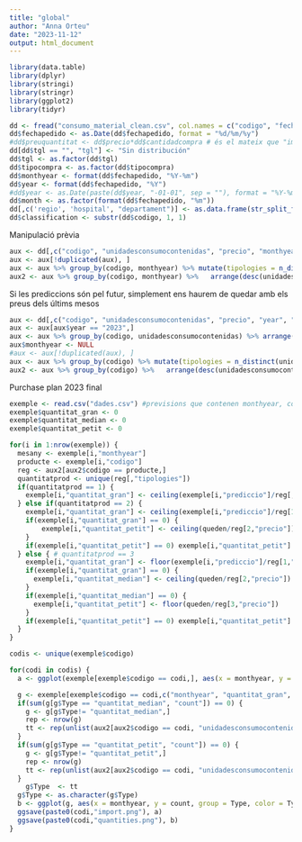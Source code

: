 ---
title: "global"
author: "Anna Orteu"
date: "2023-11-12"
output: html_document
---

```{r}
library(data.table)
library(dplyr)
library(stringi)
library(stringr)
library(ggplot2)
library(tidyr)
```


```{r}
dd <- fread("consumo_material_clean.csv", col.names = c("codigo", "fechapedido", "numero", "referencia", "cantidadcompra", "unidadesconsumocontenidas", "precio", "importelinea", "tipocompra", "origen", "tgl", "producto"))
dd$fechapedido <- as.Date(dd$fechapedido, format = "%d/%m/%y")
#dd$preuquantitat <- dd$precio*dd$cantidadcompra # és el mateix que "importelinea" pero ben calculat
dd[dd$tgl == "", "tgl"] <- "Sin distribución"
dd$tgl <- as.factor(dd$tgl)
dd$tipocompra <- as.factor(dd$tipocompra)
dd$monthyear <- format(dd$fechapedido, "%Y-%m")
dd$year <- format(dd$fechapedido, "%Y")
#dd$year <- as.Date(paste(dd$year, "-01-01", sep = ""), format = "%Y-%m-%d")
dd$month <- as.factor(format(dd$fechapedido, "%m"))
dd[,c('regio', 'hospital', "departament")] <- as.data.frame(str_split_fixed(dd$origen, "-",3))
dd$classification <- substr(dd$codigo, 1, 1)
```

Manipulació prèvia

```{r}
aux <- dd[,c("codigo", "unidadesconsumocontenidas", "precio", "monthyear")]
aux <- aux[!duplicated(aux), ]
aux <- aux %>% group_by(codigo, monthyear) %>% mutate(tipologies = n_distinct(unidadesconsumocontenidas)) # tipologies = nombre de unidades que existeixen diferents
aux2 <- aux %>% group_by(codigo, monthyear) %>%   arrange(desc(unidadesconsumocontenidas)) # Fa que les files estiguin ordenades de gran a petit (de quantitat de unidades)
```

Si les prediccions són pel futur, simplement ens haurem de quedar amb els preus dels últims mesos

```{r}
aux <- dd[,c("codigo", "unidadesconsumocontenidas", "precio", "year", "monthyear")]
aux <- aux[aux$year == "2023",]
aux <- aux %>% group_by(codigo, unidadesconsumocontenidas) %>% arrange(desc(monthyear)) %>% slice(1)
aux$monthyear <- NULL
#aux <- aux[!duplicated(aux), ]
aux <- aux %>% group_by(codigo) %>% mutate(tipologies = n_distinct(unidadesconsumocontenidas)) # tipologies = nombre de unidades que existeixen diferents
aux2 <- aux %>% group_by(codigo) %>%   arrange(desc(unidadesconsumocontenidas)) # Fa que les files estiguin ordenades de gran a petit (de quantitat de unidades)
```

Purchase plan 2023 final


```{r}
exemple <- read.csv("dades.csv") #previsions que contenen monthyear, codigo i prediccio (importelinea)
exemple$quantitat_gran <- 0
exemple$quantitat_median <- 0
exemple$quantitat_petit <- 0
```


```{r}
for(i in 1:nrow(exemple)) {
  mesany <- exemple[i,"monthyear"]
  producte <- exemple[i,"codigo"]
  reg <- aux2[aux2$codigo == producte,]
  quantitatprod <- unique(reg[,"tipologies"])
  if(quantitatprod == 1) {
    exemple[i,"quantitat_gran"] <- ceiling(exemple[i,"prediccio"]/reg[, "precio"])
  } else if(quantitatprod == 2) {
    exemple[i,"quantitat_gran"] <- ceiling(exemple[i,"prediccio"]/reg[1,"precio"])
    if(exemple[i,"quantitat_gran"] == 0) {
        exemple[i,"quantitat_petit"] <- ceiling(queden/reg[2,"precio"])
    }
    if(exemple[i,"quantitat_petit"] == 0) exemple[i,"quantitat_petit"] = 1
  } else { # quantitatprod == 3
    exemple[i,"quantitat_gran"] <- floor(exemple[i,"prediccio"]/reg[1,"precio"])
    if(exemple[i,"quantitat_gran"] == 0) {
      exemple[i,"quantitat_median"] <- ceiling(queden/reg[2,"precio"])
    }
    if(exemple[i,"quantitat_median"] == 0) {
      exemple[i,"quantitat_petit"] <- floor(queden/reg[3,"precio"])
    }
    if(exemple[i,"quantitat_petit"] == 0) exemple[i,"quantitat_petit"] = 1
  }
}
```

```{r}
codis <- unique(exemple$codigo)
```


```{r}
for(codi in codis) {
  a <- ggplot(exemple[exemple$codigo == codi,], aes(x = monthyear, y = prediccio, group = 1)) + geom_point() + geom_line() + xlab ("Year-Month") + ylab("Total import") + ggtitle(exemple[exemple$codigo == codi,"codigo"]) +scale_y_continuous(limits = c(0, max(exemple[exemple$codigo == codi,"prediccio"]))) 

  g <- exemple[exemple$codigo == codi,c("monthyear", "quantitat_gran", "quantitat_median", "quantitat_petit")] %>% pivot_longer(!monthyear, names_to = "Type", values_to = "count")
  if(sum(g[g$Type == "quantitat_median", "count"]) == 0) {
    g <- g[g$Type!= "quantitat_median",]
    rep <- nrow(g)
    tt <- rep(unlist(aux2[aux2$codigo == codi, "unidadesconsumocontenidas"]),rep/2)
  }
  if(sum(g[g$Type == "quantitat_petit", "count"]) == 0) {
    g <- g[g$Type!= "quantitat_petit",]
    rep <- nrow(g)
    tt <- rep(unlist(aux2[aux2$codigo == codi, "unidadesconsumocontenidas"]),rep)
  }
    g$Type  <- tt
  g$Type <- as.character(g$Type)
  b <- ggplot(g, aes(x = monthyear, y = count, group = Type, color = Type)) + geom_point() + geom_line() + xlab ("Year-Month") + ylab("Quantities bought") + ggtitle(exemple[exemple$codigo == codi,"codigo"]) +scale_y_continuous(limits = c(0, max(g$count))) 
  ggsave(paste0(codi,"import.png"), a)
  ggsave(paste0(codi,"quantities.png"), b)
}
```

